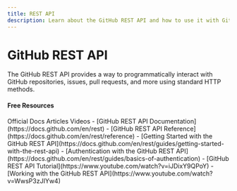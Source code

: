 ```yaml
---
title: REST API
description: Learn about the GitHub REST API and how to use it with Git
---
```

# GitHub REST API

The GitHub REST API provides a way to programmatically interact with GitHub repositories, issues, pull requests, and more using standard HTTP methods.

#### Free Resources

<Tabs defaultValue="official">
<TabsList>
<TabsTrigger value="official">Official Docs</TabsTrigger>
<TabsTrigger value="article">Articles</TabsTrigger>
<TabsTrigger value="video">Videos</TabsTrigger>
</TabsList>

<TabsContent value="official">
<Note type="note" title="official">
- [GitHub REST API Documentation](https://docs.github.com/en/rest)
- [GitHub REST API Reference](https://docs.github.com/en/rest/reference)
</Note>
</TabsContent>
<TabsContent value="article">
<Note type="note" title="article">
- [Getting Started with the GitHub REST API](https://docs.github.com/en/rest/guides/getting-started-with-the-rest-api)
- [Authentication with the GitHub REST API](https://docs.github.com/en/rest/guides/basics-of-authentication)
</Note>
</TabsContent>
<TabsContent value="video">
<Note type="note" title="video">
- [GitHub REST API Tutorial](https://www.youtube.com/watch?v=iJDixY9QPoY)
- [Working with the GitHub REST API](https://www.youtube.com/watch?v=WwsP3zJIYw4)
</Note>
</TabsContent>
</Tabs>
